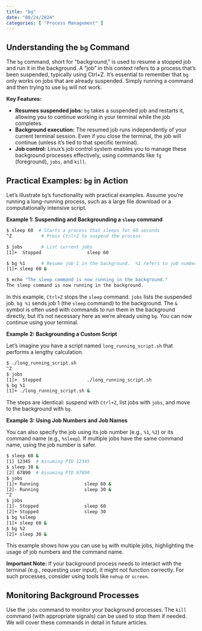 ```yaml
---
title: "bg"
date: "08/24/2024"
categories: [ "Process Management" ]
---
```

## Understanding the `bg` Command

The `bg` command, short for "background," is used to resume a stopped job and run it in the background.  A "job" in this context refers to a process that's been suspended, typically using Ctrl+Z.  It's essential to remember that `bg` only works on jobs that are already suspended.  Simply running a command and then trying to use `bg` will not work.

**Key Features:**

* **Resumes suspended jobs:**  `bg` takes a suspended job and restarts it, allowing you to continue working in your terminal while the job completes.
* **Background execution:** The resumed job runs independently of your current terminal session.  Even if you close the terminal, the job will continue (unless it's tied to that specific terminal).
* **Job control:**  Linux's job control system enables you to manage these background processes effectively, using commands like `fg` (foreground), `jobs`, and `kill`.


## Practical Examples: `bg` in Action

Let's illustrate `bg`'s functionality with practical examples.  Assume you're running a long-running process, such as a large file download or a computationally intensive script.

**Example 1: Suspending and Backgrounding a `sleep` command**

```bash
$ sleep 60  # Starts a process that sleeps for 60 seconds
^Z           # Press Ctrl+Z to suspend the process

$ jobs       # List current jobs
[1]+  Stopped                 sleep 60

$ bg %1      # Resume job 1 in the background.  %1 refers to job number 1.
[1]+ sleep 60 &

$ echo "The sleep command is now running in the background."
The sleep command is now running in the background.
```

In this example, `Ctrl+Z` stops the `sleep` command. `jobs` lists the suspended job. `bg %1` sends job 1 (the `sleep` command) to the background. The `&` symbol is often used with commands to run them in the background directly, but it’s not necessary here as we’re already using `bg`.  You can now continue using your terminal.


**Example 2: Backgrounding a Custom Script**

Let's imagine you have a script named `long_running_script.sh` that performs a lengthy calculation.

```bash
$ ./long_running_script.sh
^Z
$ jobs
[1]+  Stopped                 ./long_running_script.sh
$ bg %1
[1]+ ./long_running_script.sh &
```

The steps are identical: suspend with `Ctrl+Z`, list jobs with `jobs`, and move to the background with `bg`.


**Example 3: Using Job Numbers and Job Names**

You can also specify the job using its job number (e.g., `%1`, `%2`) or its command name (e.g., `%sleep`). If multiple jobs have the same command name, using the job number is safer.

```bash
$ sleep 60 &
[1] 12345  # Assuming PID 12345
$ sleep 30 &
[2] 67890  # Assuming PID 67890
$ jobs
[1]+ Running                 sleep 60 &
[2]- Running                 sleep 30 &
^Z
$ jobs
[1]- Stopped                 sleep 60
[2]+ Stopped                 sleep 30
$ bg %sleep
[1]+ sleep 60 &
$ bg %2
[2]+ sleep 30 &
```

This example shows how you can use `bg` with multiple jobs, highlighting the usage of job numbers and the command name.

**Important Note:**  If your background process needs to interact with the terminal (e.g., requesting user input), it might not function correctly.  For such processes, consider using tools like `nohup` or `screen`.


## Monitoring Background Processes

Use the `jobs` command to monitor your background processes.  The `kill` command (with appropriate signals) can be used to stop them if needed. We will cover these commands in detail in future articles.

